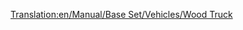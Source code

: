 [[Translation:en/Manual/Base Set/Vehicles/Wood Truck]]
{{hu/Navbox Vagonok}}
{{hu/Vagonok|Name=Faszállító vagon
|Picture=[[File:en/Woodtruck.png]]
|NormalCost=£1,414 ($2,828)
|NormalWeight=16 / 46 t
|NormalCapacity=30 tonna fa
|MonoCost=£1,414 ($2,828)
|MonoWeight=16 / 51 t
|MonoCapacity=35 tonna fa
|MagCost=£1,414 ($2,828)
|MagWeight=16 / 53 t
|MagCapacity=37 tonna fa
|Description=A [[hu/Manual/Base Set/Economy/Fa|fa]] mindhárom valós ([[hu/Manual/Éghajlatok#Mérsékelt|mérsékelt]], [[hu/Manual/Éghajlatok#SzubarktikusSzubarktikus|szubarktikus]] és [[hu/Manual/Éghajlatok#Szubtrópusi|szubtrópusi]]) éghajlaton elérhető. A trópusi fa - ha '''[[hu/Manual/Base Set/Economy/Favágó|favágót]]''' alapítasz - a legértékesebb rakomány.
}}
